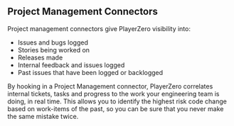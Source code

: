 ## Project Management Connectors
Project management connectors give PlayerZero visibility into:
- Issues and bugs logged
- Stories being worked on
- Releases made
- Internal feedback and issues logged
- Past issues that have been logged or backlogged

By hooking in a Project Management connector,
PlayerZero correlates internal tickets, tasks and progress to the work your engineering team is doing, in real time. This allows you to identify the highest risk code change based on work-items of the past, so you can be sure that you never make the same mistake twice.
